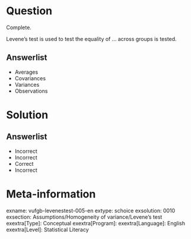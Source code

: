 Question
========

Complete.

Levene's test is used to test the equality of ... across groups is tested.

Answerlist
----------
* Averages
* Covariances
* Variances
* Observations

Solution
========

Answerlist
----------
* Incorrect
* Incorrect
* Correct
* Incorrect

Meta-information
================
exname: vufgb-levenestest-005-en
extype: schoice
exsolution: 0010
exsection: Assumptions/Homogeneity of variance/Levene's test
exextra[Type]: Conceptual
exextra[Program]: 
exextra[Language]: English
exextra[Level]: Statistical Literacy
